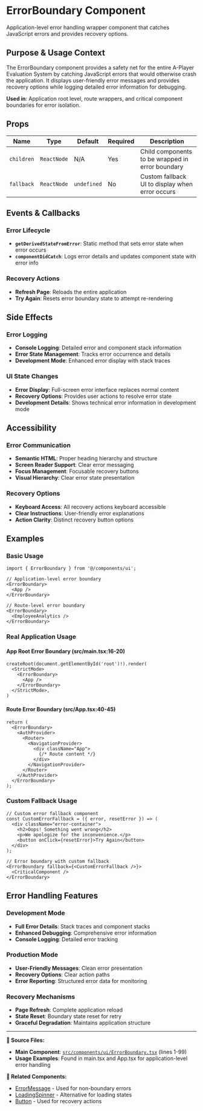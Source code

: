 # ErrorBoundary Component

Application-level error handling wrapper component that catches JavaScript errors and provides recovery options.

## Purpose & Usage Context

The ErrorBoundary component provides a safety net for the entire A-Player Evaluation System by catching JavaScript errors that would otherwise crash the application. It displays user-friendly error messages and provides recovery options while logging detailed error information for debugging.

**Used in**: Application root level, route wrappers, and critical component boundaries for error isolation.

## Props

| Name | Type | Default | Required | Description |
|------|------|---------|----------|-------------|
| `children` | `ReactNode` | N/A | Yes | Child components to be wrapped in error boundary |
| `fallback` | `ReactNode` | `undefined` | No | Custom fallback UI to display when error occurs |

## Events & Callbacks

### Error Lifecycle
- **`getDerivedStateFromError`**: Static method that sets error state when error occurs
- **`componentDidCatch`**: Logs error details and updates component state with error info

### Recovery Actions
- **Refresh Page**: Reloads the entire application
- **Try Again**: Resets error boundary state to attempt re-rendering

## Side Effects

### Error Logging
- **Console Logging**: Detailed error and component stack information
- **Error State Management**: Tracks error occurrence and details
- **Development Mode**: Enhanced error display with stack traces

### UI State Changes
- **Error Display**: Full-screen error interface replaces normal content
- **Recovery Options**: Provides user actions to resolve error state
- **Development Details**: Shows technical error information in development mode

## Accessibility

### Error Communication
- **Semantic HTML**: Proper heading hierarchy and structure
- **Screen Reader Support**: Clear error messaging
- **Focus Management**: Focusable recovery buttons
- **Visual Hierarchy**: Clear error state presentation

### Recovery Options
- **Keyboard Access**: All recovery actions keyboard accessible
- **Clear Instructions**: User-friendly error explanations
- **Action Clarity**: Distinct recovery button options

## Examples

### Basic Usage
```tsx
import { ErrorBoundary } from '@/components/ui';

// Application-level error boundary
<ErrorBoundary>
  <App />
</ErrorBoundary>

// Route-level error boundary
<ErrorBoundary>
  <EmployeeAnalytics />
</ErrorBoundary>
```

### Real Application Usage

#### App Root Error Boundary (src/main.tsx:16-20)
```tsx
createRoot(document.getElementById('root')!).render(
  <StrictMode>
    <ErrorBoundary>
      <App />
    </ErrorBoundary>
  </StrictMode>,
)
```

#### Route Error Boundary (src/App.tsx:40-45)
```tsx
return (
  <ErrorBoundary>
    <AuthProvider>
      <Router>
        <NavigationProvider>
          <div className="App">
            {/* Route content */}
          </div>
        </NavigationProvider>
      </Router>
    </AuthProvider>
  </ErrorBoundary>
);
```

### Custom Fallback Usage
```tsx
// Custom error fallback component
const CustomErrorFallback = ({ error, resetError }) => (
  <div className="error-container">
    <h2>Oops! Something went wrong</h2>
    <p>We apologize for the inconvenience.</p>
    <button onClick={resetError}>Try Again</button>
  </div>
);

// Error boundary with custom fallback
<ErrorBoundary fallback={<CustomErrorFallback />}>
  <CriticalComponent />
</ErrorBoundary>
```

## Error Handling Features

### Development Mode
- **Full Error Details**: Stack traces and component stacks
- **Enhanced Debugging**: Comprehensive error information
- **Console Logging**: Detailed error tracking

### Production Mode
- **User-Friendly Messages**: Clean error presentation
- **Recovery Options**: Clear action paths
- **Error Reporting**: Structured error data for monitoring

### Recovery Mechanisms
- **Page Refresh**: Complete application reload
- **State Reset**: Boundary state reset for retry
- **Graceful Degradation**: Maintains application structure

---

**📁 Source Files:**
- **Main Component**: [`src/components/ui/ErrorBoundary.tsx`](../../a-player-dashboard/src/components/ui/ErrorBoundary.tsx) (lines 1-99)
- **Usage Examples**: Found in main.tsx and App.tsx for application-level error handling

**🔗 Related Components:**
- [ErrorMessage](./ErrorMessage.mdx) - Used for non-boundary errors
- [LoadingSpinner](./LoadingSpinner.mdx) - Alternative for loading states
- [Button](./Button.mdx) - Used for recovery actions



